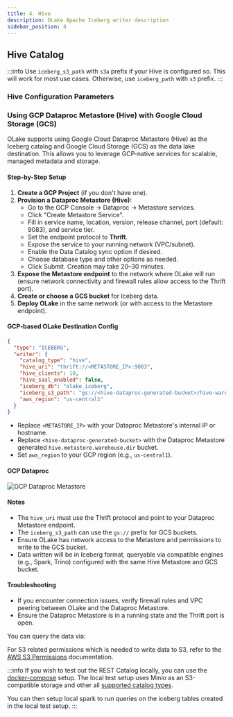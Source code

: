 ```yaml
---
title: 4. Hive
description: OLake Apache Iceberg writer description
sidebar_position: 4
---
```


## Hive Catalog

:::info
Use `iceberg_s3_path` with `s3a` prefix if your Hive is configured so. This will work for most use cases. Otherwise, use `iceberg_path` with `s3` prefix.
:::


<Tabs>

<TabItem value="hive-ui" label="OLake UI" default>

<HiveIcebergWriterUIConfigDetails/>

</TabItem>

<TabItem value="hive-cli" label="OLake CLI" default>

<HiveIcebergWriterConfig/>

### Hive Configuration Parameters

<HiveIcebergWriterConfigDetails/>

</TabItem>

<TabItem value="hive-gcp" label="OLake Hive GCP" default>

### Using GCP Dataproc Metastore (Hive) with Google Cloud Storage (GCS)

OLake supports using Google Cloud Dataproc Metastore (Hive) as the Iceberg catalog and Google Cloud Storage (GCS) as the data lake destination. This allows you to leverage GCP-native services for scalable, managed metadata and storage.

#### Step-by-Step Setup

1. **Create a GCP Project** (if you don't have one).
2. **Provision a Dataproc Metastore (Hive):**
   - Go to the GCP Console → Dataproc → Metastore services.
   - Click "Create Metastore Service".
   - Fill in service name, location, version, release channel, port (default: 9083), and service tier.
   - Set the endpoint protocol to **Thrift**.
   - Expose the service to your running network (VPC/subnet).
   - Enable the Data Catalog sync option if desired.
   - Choose database type and other options as needed.
   - Click Submit. Creation may take 20–30 minutes.
3. **Expose the Metastore endpoint** to the network where OLake will run (ensure network connectivity and firewall rules allow access to the Thrift port).
4. **Create or choose a GCS bucket** for Iceberg data.
5. **Deploy OLake** in the same network (or with access to the Metastore endpoint).

#### GCP-based OLake Destination Config

```json title="destination.json (GCP Hive + GCS)"
{
  "type": "ICEBERG",
  "writer": {
    "catalog_type": "hive",
    "hive_uri": "thrift://<METASTORE_IP>:9083",
    "hive_clients": 10,
    "hive_sasl_enabled": false,
    "iceberg_db": "olake_iceberg",
    "iceberg_s3_path": "gs://<hive-dataproc-generated-bucket>/hive-warehouse",
    "aws_region": "us-central1"
  }
}
```
- Replace `<METASTORE_IP>` with your Dataproc Metastore's internal IP or hostname.
- Replace `<hive-dataproc-generated-bucket>` with the Dataproc Metastore generated `hive.metastore.warehouse.dir` bucket.
- Set `aws_region` to your GCP region (e.g., `us-central1`).

#### GCP Dataproc
![GCP Dataproc Metastore](/img/docs/iceberg/hive-gcp-dataproc.png)

#### Notes
- The `hive_uri` must use the Thrift protocol and point to your Dataproc Metastore endpoint.
- The `iceberg_s3_path` can use the `gs://` prefix for GCS buckets.
- Ensure OLake has network access to the Metastore and permissions to write to the GCS bucket.
- Data written will be in Iceberg format, queryable via compatible engines (e.g., Spark, Trino) configured with the same Hive Metastore and GCS bucket.

#### Troubleshooting
- If you encounter connection issues, verify firewall rules and VPC peering between OLake and the Dataproc Metastore.
- Ensure the Dataproc Metastore is in a running state and the Thrift port is open.

</TabItem>

</Tabs>


You can query the data via:

<CatalogQuery/>

For S3 related permissions which is needed to write data to S3, refer to the [AWS S3 Permissions](../../parquet/partitioning) documentation.

:::info
If you wish to test out the REST Catalog locally, you can use the [docker-compose](../docker-compose) setup. The local test setup uses Minio as an S3-compatible storage and other all [supported catalog types](../docker-compose#local-catalog--test-setup). 

You can then setup local spark to run queries on the iceberg tables created in the local test setup.
:::